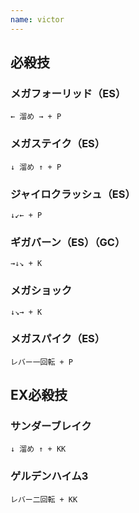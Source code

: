```yaml
---
name: victor
---
```


## 必殺技

### メガフォーリッド（ES）

```
← 溜め → + P
```

### メガステイク（ES）

```
↓ 溜め ↑ + P
```

### ジャイロクラッシュ（ES）

```
↓↙← + P
```

### ギガバーン（ES）（GC）

```
→↓↘ + K
```

### メガショック

```
↓↘→ + K
```

### メガスパイク（ES）

```
レバー一回転 + P
```

## EX必殺技

### サンダーブレイク

```
↓ 溜め ↑ + KK
```

### ゲルデンハイム3

```
レバー二回転 + KK
```
